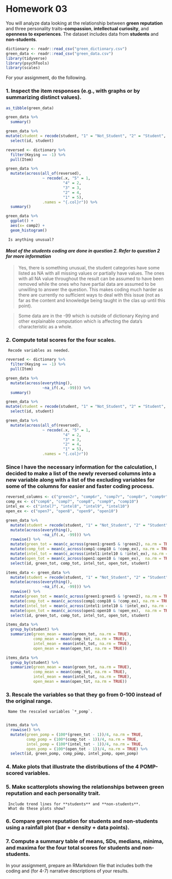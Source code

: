 # Homework 03

You will analyze data looking at the relationship between **green reputation** and three personality traits--**compassion**, **intellectual curiosity**, and **openness to experiences**.
The dataset includes data from **students** and **non-students**.

```r
dictionary <- readr::read_csv("green_dictionary.csv")
green_data <- readr::read_csv("green_data.csv")
library(tidyverse)
library(psychTools)
library(scales)
```

For your assignment, do the following.

### 1. Inspect the item responses (e.g., with graphs or by summarizing distinct values). 

```r
as_tibble(green_data)
```


```r
green_data %>% 
  summary()
```

```r
green_data %>% 
mutate(student = recode(student, "1" = "Not_Student", "2" = "Student", .missing = "No_Response", .default = "Unknown")) %>% 
  select(id, student)
```

```r
reversed <- dictionary %>% 
  filter(Keying == -1) %>% 
  pull(Item)
``` 

```r
green_data %>% 
  mutate(across(all_of(reversed),
                ~ recode(.x, "5" = 1,
                         "4" = 2,
                         "3" = 3,
                         "2" = 4,
                         "1" = 5),
                .names = "{.col}r")) %>% 
  summary()
```

```r
green_data %>% 
  ggplot() +
  aes(x= comp2) +
  geom_histogram()
```

     Is anything unusual?

#### _Most of the students coding are done in question 2. Refer to question 2 for more information_

> Yes, there is something unusual, the student categories have some listed as NA with all missing values or partially have values. The ones with all NA value throughout the result can be assumed to have been removed while the ones who have partial data are assumed to be unwilling to answer the question. This makes coding much harder as there are currently no sufficient ways to deal with this issue (not as far as the content and knowledge being taught in the clas up until this point).


> Some data are in the -99 which is outside of dictionary Keying and other explainable computation which is affecting the data's characteristic as a whole.

### 2. Compute total scores for the four scales. 
     Recode variables as needed.

```r
reversed <- dictionary %>% 
  filter(Keying == -1) %>% 
  pull(Item)
``` 

```r
green_data %>% 
  mutate(across(everything(),
                ~na_if(.x, -99))) %>% 
  summary()
```

```r
green_data %>% 
mutate(student = recode(student, "1" = "Not_Student", "2" = "Student", .missing = "No_Response", .default = "Unknown")) %>% 
  select(id, student)
```

```r
green_data %>% 
  mutate(across(all_of(reversed),
                ~ recode(.x, "5" = 1,
                         "4" = 2,
                         "3" = 3,
                         "2" = 4,
                         "1" = 5),
                .names = "{.col}r"))
```

### Since I have the necessary information for the calculation, I decided to make a list of the newly reversed columns into a new variable along with a list of the excluding variables for some of the columns for easier and faster coding process.
```r
reversed_columns <- c("green2r", "comp6r", "comp7r", "comp8r", "comp9r", "comp10r", "intel7r", "intel8r", "intel9r", "intel10r", "open7r", "open8r", "open9r", "open10r")
comp_ex <- c("comp6", "comp7", "comp8", "comp9", "comp10")
intel_ex <- c("intel7", "intel8", "intel9", "intel10")
open_ex <- c("open7", "open8", "open9", "open10")
```     

```r
green_data %>% 
  mutate(student = recode(student, "1" = "Not_Student", "2" = "Student", .missing = "No_Response", .default = "Unknown")) %>% 
  mutate(across(everything(),
                ~na_if(.x, -99))) %>% 
  rowwise() %>%
  mutate(green_tot = mean(c_across(green1:green5 & !green2), na.rm = TRUE)) %>%
  mutate(comp_tot = mean(c_across(comp1:comp10 & !comp_ex), na.rm = TRUE)) %>% 
  mutate(intel_tot = mean(c_across(intel1:intel10 & !intel_ex), na.rm = TRUE)) %>% 
  mutate(open_tot = mean(c_across(open1:open10 & !open_ex),  na.rm = TRUE)) %>% 
  select(id, green_tot, comp_tot, intel_tot, open_tot, student)
```

```r
items_data <- green_data %>% 
  mutate(student = recode(student, "1" = "Not_Student", "2" = "Student", .missing = "No_Response", .default = "Unknown")) %>% 
  mutate(across(everything(),
                ~na_if(.x, -99))) %>% 
  rowwise() %>%
  mutate(green_tot = mean(c_across(green1:green5 & !green2), na.rm = TRUE)) %>%
  mutate(comp_tot = mean(c_across(comp1:comp10 & !comp_ex), na.rm = TRUE)) %>% 
  mutate(intel_tot = mean(c_across(intel1:intel10 & !intel_ex), na.rm = TRUE)) %>% 
  mutate(open_tot = mean(c_across(open1:open10 & !open_ex),  na.rm = TRUE)) %>% 
  select(id, green_tot, comp_tot, intel_tot, open_tot, student)
```

```r
items_data %>% 
  group_by(student) %>% 
  summarize(green_mean = mean(green_tot, na.rm = TRUE),
            comp_mean = mean(comp_tot, na.rm = TRUE),
            intel_mean = mean(intel_tot, na.rm = TRUE),
            open_mean = mean(open_tot, na.rm = TRUE))
```

```r
items_data %>% 
  group_by(student) %>% 
  summarize(green_mean = mean(green_tot, na.rm = TRUE),
            comp_mean = mean(comp_tot, na.rm = TRUE),
            intel_mean = mean(intel_tot, na.rm = TRUE),
            open_mean = mean(open_tot, na.rm = TRUE))
```
### 3. Rescale the variables so that they go from 0-100 instead of the original range.
     Name the rescaled variables `*_pomp`.
     
```r
items_data %>%
  rowwise() %>% 
  mutate(green_pomp = (100*(green_tot - 1))/4, na.rm = TRUE,
         comp_pomp = (100*(comp_tot - 1))/4, na.rm = TRUE,
         intel_pomp = (100*(intel_tot - 1))/4, na.rm = TRUE,
         open_pomp = (100*(open_tot - 1))/4, na.rm = TRUE) %>% 
  select(id, green_pomp, comp_pomp, intel_pomp, open_pomp)
```

### 4. Make plots that illustrate the distributions of the 4 POMP-scored variables.


### 5. Make scatterplots showing the relationships between **green reputation** and each personality trait.
     Include trend lines for **students** and **non-students**.
     What do these plots show?
### 6. Compare **green reputation** for students and non-students using a **rainfall plot** (bar + density + data points).
### 7. Compute a summary table of means, SDs, medians, minima, and maxima for the four total scores for students and non-students.
  
In your assignment, prepare an RMarkdown file that includes both the coding and (for 4-7) narrative descriptions of your results.

